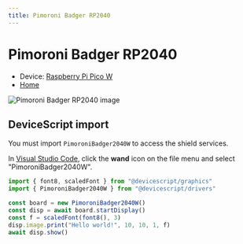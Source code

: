 ```yaml
---
title: Pimoroni Badger RP2040
---
```


# Pimoroni Badger RP2040

-   Device: [Raspberry Pi Pico W](/devices/rp2040/pico-w)
-   [Home](https://shop.pimoroni.com/products/badger-2040-w)

![Pimoroni Badger RP2040 image](/img/shields/pimoroni-pico-badger.jpg)

## DeviceScript import

You must import `PimoroniBadger2040W` to access the shield services.

In [Visual Studio Code](/getting-started/vscode),
click the **wand** icon on the file menu and
select "PimoroniBadger2040W".

```ts
import { font8, scaledFont } from "@devicescript/graphics"
import { PimoroniBadger2040W } from "@devicescript/drivers"

const board = new PimoroniBadger2040W()
const disp = await board.startDisplay()
const f = scaledFont(font8(), 3)
disp.image.print("Hello world!", 10, 10, 1, f)
await disp.show()
```
